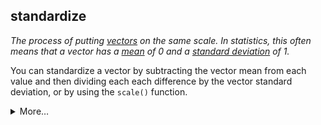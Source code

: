 ## standardize

<dfn> The process of putting [vectors](v.html#vector) on the same scale. In statistics, this often means that a vector has a [mean](m.html#mean) of 0 and a [standard deviation](s.html#standard-deviation) of 1. </dfn>

You can standardize a vector by subtracting the vector mean from each value 
and then dividing each each difference by the vector standard deviation, or by using the `scale()` function.

<details>
  <summary>More...</summary>

Standardize a vector manually:

```r
# create a vector containing the numbers 1 to 10
v <- 1:10

# calculate mean and SD
v_mean <- mean(v)
v_sd <- sd(v)

# standardize
standardized_v <- (v - v_mean) / v_sd

data.frame(
  original = v,
  standardized = standardized_v
)
```

Now the mean and standard deviation of the new vector will be 0 and 1

```r
mean(standardized_v)
sd(standardized_v)
```

You can also use the scale() function in R to automate the standardization process.

```r
scaled_v <- scale(v)

mean(scaled_v)
sd(scaled_v)
```

::: {.warn}

The result of the `scale()` function is a 2-[dimensional](d.html#dimension) [matrix](m.html#matrix), so you usually need to extract the vector of values like this:

```r
scaled_v[, 1]
```

:::

</details>